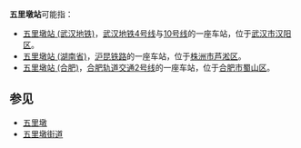 '''五里墩站'''可能指：
*[[五里墩站_(武汉地铁)|五里墩站 (武汉地铁)]]，[[武汉地铁4号线|武汉地铁4号线]]与[[武汉地铁10号线|10号线]]的一座车站，位于[[武汉市|武汉市]][[汉阳区|汉阳区]]。
*[[五里墩站_(湖南省)|五里墩站 (湖南省)]]，[[沪昆铁路|沪昆铁路]]的一座车站，位于[[株洲市|株洲市]][[芦淞区|芦淞区]]。
*[[五里墩站_(合肥)|五里墩站 (合肥)]]，[[合肥轨道交通2号线|合肥轨道交通2号线]]的一座车站，位于[[合肥市|合肥市]][[蜀山区|蜀山区]]。

==参见==
*[[五里墩|五里墩]]
*[[五里墩街道|五里墩街道]]

{{disambig|cat=四字车站名消歧义}}